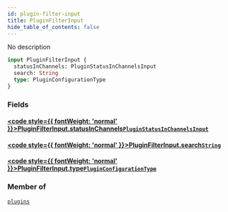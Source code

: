 ```yaml
---
id: plugin-filter-input
title: PluginFilterInput
hide_table_of_contents: false
---
```








No description

```graphql
input PluginFilterInput {
  statusInChannels: PluginStatusInChannelsInput
  search: String
  type: PluginConfigurationType
}
```


### Fields

#### [<code style={{ fontWeight: 'normal' }}>PluginFilterInput.<b>statusInChannels</b></code>](#)<Bullet />[`PluginStatusInChannelsInput`](../../../developer/api-reference/inputs/plugin-status-in-channels-input) <Badge class="secondary" text="input"/>
> 
> 

#### [<code style={{ fontWeight: 'normal' }}>PluginFilterInput.<b>search</b></code>](#)<Bullet />[`String`](../../../developer/api-reference/scalars/string) <Badge class="secondary" text="scalar"/>
> 
> 

#### [<code style={{ fontWeight: 'normal' }}>PluginFilterInput.<b>type</b></code>](#)<Bullet />[`PluginConfigurationType`](../../../developer/api-reference/enums/plugin-configuration-type) <Badge class="secondary" text="enum"/>
> 
> 



### Member of

[`plugins`](../../../developer/api-reference/queries/plugins)  <Badge class="secondary" text="query"/>



